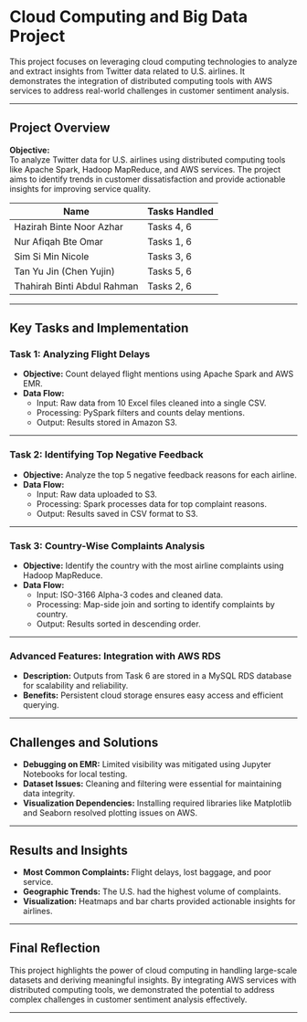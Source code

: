 # Cloud Computing and Big Data Project

This project focuses on leveraging cloud computing technologies to analyze and extract insights from Twitter data related to U.S. airlines. It demonstrates the integration of distributed computing tools with AWS services to address real-world challenges in customer sentiment analysis.

------------------------------------------------------------------------

## Project Overview

**Objective:**\
To analyze Twitter data for U.S. airlines using distributed computing tools like Apache Spark, Hadoop MapReduce, and AWS services. The project aims to identify trends in customer dissatisfaction and provide actionable insights for improving service quality.

| Name                             | Tasks Handled       |
|----------------------------------|---------------------|
| Hazirah Binte Noor Azhar         | Tasks 4, 6          |
| Nur Afiqah Bte Omar              | Tasks 1, 6          |
| Sim Si Min Nicole                | Tasks 3, 6          |
| Tan Yu Jin (Chen Yujin)          | Tasks 5, 6          |
| Thahirah Binti Abdul Rahman      | Tasks 2, 6          |

------------------------------------------------------------------------

## Key Tasks and Implementation

### Task 1: Analyzing Flight Delays

-   **Objective:** Count delayed flight mentions using Apache Spark and AWS EMR.
-   **Data Flow:**
    -   Input: Raw data from 10 Excel files cleaned into a single CSV.
    -   Processing: PySpark filters and counts delay mentions.
    -   Output: Results stored in Amazon S3.

------------------------------------------------------------------------

### Task 2: Identifying Top Negative Feedback

-   **Objective:** Analyze the top 5 negative feedback reasons for each airline.
-   **Data Flow:**
    -   Input: Raw data uploaded to S3.
    -   Processing: Spark processes data for top complaint reasons.
    -   Output: Results saved in CSV format to S3.

------------------------------------------------------------------------

### Task 3: Country-Wise Complaints Analysis

-   **Objective:** Identify the country with the most airline complaints using Hadoop MapReduce.
-   **Data Flow:**
    -   Input: ISO-3166 Alpha-3 codes and cleaned data.
    -   Processing: Map-side join and sorting to identify complaints by country.
    -   Output: Results sorted in descending order.

------------------------------------------------------------------------

### Advanced Features: Integration with AWS RDS

-   **Description:** Outputs from Task 6 are stored in a MySQL RDS database for scalability and reliability.
-   **Benefits:** Persistent cloud storage ensures easy access and efficient querying.

------------------------------------------------------------------------

## Challenges and Solutions

-   **Debugging on EMR:** Limited visibility was mitigated using Jupyter Notebooks for local testing.
-   **Dataset Issues:** Cleaning and filtering were essential for maintaining data integrity.
-   **Visualization Dependencies:** Installing required libraries like Matplotlib and Seaborn resolved plotting issues on AWS.

------------------------------------------------------------------------

## Results and Insights

-   **Most Common Complaints:** Flight delays, lost baggage, and poor service.
-   **Geographic Trends:** The U.S. had the highest volume of complaints.
-   **Visualization:** Heatmaps and bar charts provided actionable insights for airlines.

------------------------------------------------------------------------

## Final Reflection

This project highlights the power of cloud computing in handling large-scale datasets and deriving meaningful insights. By integrating AWS services with distributed computing tools, we demonstrated the potential to address complex challenges in customer sentiment analysis effectively.

------------------------------------------------------------------------

